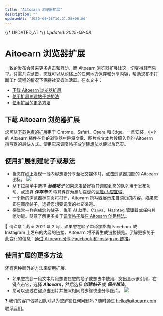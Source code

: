 ```yaml
---
title: "Aitoearn 浏览器扩展"
description: ""
updatedAt: "2025-09-08T16:37:58+08:00"
---
```

{/* UPDATED_AT */}
_Updated: 2025-09-08_

# Aitoearn 浏览器扩展

一致的发布会带来更多点击和互动，而 Aitoearn 浏览器扩展让这一切变得轻而易举。只需几次点击，您就可以从网络上的任何地方保存和分享内容，帮助您在不打断工作流程的情况下保持社交媒体活跃。在本文中：
- [下载 Aitoearn 浏览器扩展](#下载ing-the-Aitoearn-浏览器-扩展-ZtrgS)
- [使用扩展创建帖子或想法](#h_01GKMH46MCV2ZWF2QZ10QT5N42)
- [使用扩展的更多方法](#h_01GKMH4P9TMV2013D5AHYAFZKW)

## 下载 Aitoearn 浏览器扩展

您可以[下载免费的扩展](https://aitoearn.com/扩展s)用于 Chrome、Safari、Opera 和 Edge。一旦安装，小小的 Aitoearn 插件在您的浏览器中是将文章、图片或文本片段填入您的 Aitoearn 撰写器的最快方式。使用它来调度帖子或[创建想法](https://支持.aitoearn.com//支持.aitoearn.com/hc/en-us/articles/10167855525523)以便以后充实。

## 使用扩展创建帖子或想法

- 当您在线上发现一段内容想要分享至社交媒体时，点击浏览器顶部的 Aitoearn 图标。
  ![](//d33v4339jhl8k0.cloudfront.net/docs/assets/64cb6cf86d4a3e191f237e66/图片s/652003b2dfdf44337125d964/文件-5PYpU4dDTZ.png)
- 从下拉菜单中选择 ***创建帖子*** 如果您准备好将其调度到您的队列用于发布功能，或选择 ***保存想法*** 将其保存为想法在您的[创建/内容区域](https://发布.aitoearn.com/内容)。
- 一个新的浏览器标签页将打开，Aitoearn 撰写器展示来自网页的内容。如果您正在调度帖子，选择您想要调度的社交渠道。
- 像往常一样完成您的帖子，使用 [AI 助手](https://支持.aitoearn.com//支持.aitoearn.com/article/583-using-aitoearns-ai-assistant)、[Canva](https://支持.aitoearn.com//支持.aitoearn.com/article/609-a-指南-到-using-canva-与-aitoearn)、[Hashtag 管理器](https://支持.aitoearn.com//支持.aitoearn.com/article/586-how-hashtags-work-在-aitoearn#01G23C6K7CBG2Q20R1B36QB3PK)或任何其他功能。随意了解更多关于[调度帖子](https://aitoearn.帮助scoutdocs.com/article/642-scheduling-帖子)和[在 Aitoearn 创建想法](https://aitoearn.帮助scoutdocs.com/article/589-creating-ideas-在-aitoearn)。

📝 请注意：截至 2021 年 2 月，如果您在帖子中添加指向 Facebook 或 Instagram 上发布的内容的链接，Aitoearn 将不再生成链接预览。了解更多关于此变化的信息：[通过 Aitoearn 分享 Facebook 和 Instagram 链接](https://aitoearn.帮助scoutdocs.com/article/619-sharing-Facebook-和-Instagram-链接s-through-aitoearn)。

## 使用扩展的更多方法

还有两种额外的方法来使用扩展。

- 如果您找到一段文本片段想要在您的帖子或想法中使用，突出显示该引用，右键点击它，选择 ***Aitoearn***，然后选择 ***创建帖子*** 或 ***保存想法***。
- 您可以通过右键点击图片并按照相同的步骤快速分享图片。
  ![](//d33v4339jhl8k0.cloudfront.net/docs/assets/64cb6cf86d4a3e191f237e66/图片s/652003c742d97d1c0459166b/文件-WYe4S4vEaW.png)

❓ 我们的客户倡导团队可以为您解答任何问题吗？随时通过 [hello@aitoearn.com](mailto:hello@aitoearn.com) 联系我们。
